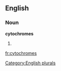 ==English==

===Noun===
'''cytochromes'''

# {{plural of|[[cytochrome]]}}

[[Category:English plurals]]

[[fr:cytochromes]]